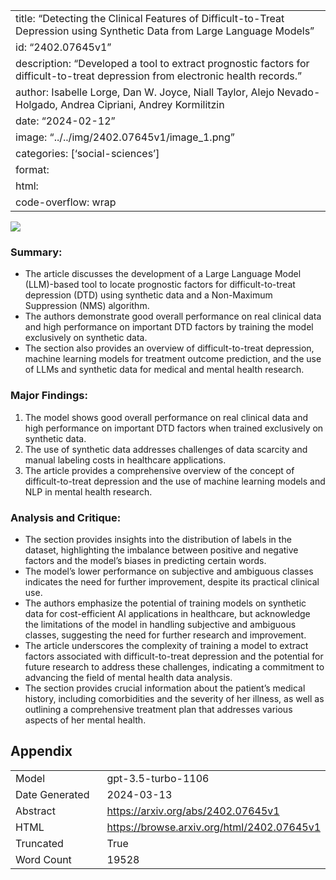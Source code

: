 
---
title: "Detecting the Clinical Features of Difficult-to-Treat Depression using Synthetic Data from Large Language Models"
id: "2402.07645v1"
description: "Developed a tool to extract prognostic factors for difficult-to-treat depression from electronic health records."
author: Isabelle Lorge, Dan W. Joyce, Niall Taylor, Alejo Nevado-Holgado, Andrea Cipriani, Andrey Kormilitzin
date: "2024-02-12"
image: "../../img/2402.07645v1/image_1.png"
categories: ['social-sciences']
format:
  html:
    code-overflow: wrap
---

![](../../img/2402.07645v1/image_1.png)

### Summary:
- The article discusses the development of a Large Language Model (LLM)-based tool to locate prognostic factors for difficult-to-treat depression (DTD) using synthetic data and a Non-Maximum Suppression (NMS) algorithm.
- The authors demonstrate good overall performance on real clinical data and high performance on important DTD factors by training the model exclusively on synthetic data.
- The section also provides an overview of difficult-to-treat depression, machine learning models for treatment outcome prediction, and the use of LLMs and synthetic data for medical and mental health research.

### Major Findings:
1. The model shows good overall performance on real clinical data and high performance on important DTD factors when trained exclusively on synthetic data.
2. The use of synthetic data addresses challenges of data scarcity and manual labeling costs in healthcare applications.
3. The article provides a comprehensive overview of the concept of difficult-to-treat depression and the use of machine learning models and NLP in mental health research.

### Analysis and Critique:
- The section provides insights into the distribution of labels in the dataset, highlighting the imbalance between positive and negative factors and the model's biases in predicting certain words.
- The model's lower performance on subjective and ambiguous classes indicates the need for further improvement, despite its practical clinical use.
- The authors emphasize the potential of training models on synthetic data for cost-efficient AI applications in healthcare, but acknowledge the limitations of the model in handling subjective and ambiguous classes, suggesting the need for further research and improvement.
- The article underscores the complexity of training a model to extract factors associated with difficult-to-treat depression and the potential for future research to address these challenges, indicating a commitment to advancing the field of mental health data analysis.
- The section provides crucial information about the patient's medical history, including comorbidities and the severity of her illness, as well as outlining a comprehensive treatment plan that addresses various aspects of her mental health.

## Appendix

|          |          |
|----------|----------|
| Model     | gpt-3.5-turbo-1106       |
| Date Generated     | 2024-03-13       |
| Abstract | [https://arxiv.org/abs/2402.07645v1](https://arxiv.org/abs/2402.07645v1)        |
| HTML     | [https://browse.arxiv.org/html/2402.07645v1](https://browse.arxiv.org/html/2402.07645v1)       |
| Truncated       | True       |
| Word Count       | 19528       |